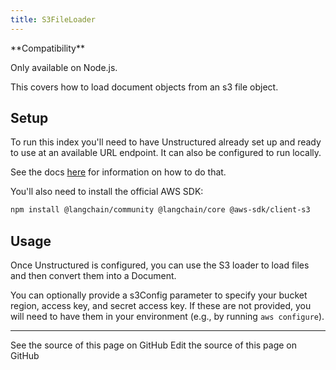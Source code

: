 ```yaml
---
title: S3FileLoader
---
```


<Tip>
**Compatibility**

Only available on Node.js.
</Tip>

This covers how to load document objects from an s3 file object.

## Setup

To run this index you'll need to have Unstructured already set up and ready to use at an available URL endpoint. It can also be configured to run locally.

See the docs [here](/oss/javascript/integrations/document_loaders/file_loaders/unstructured) for information on how to do that.

You'll also need to install the official AWS SDK:

```bash npm
npm install @langchain/community @langchain/core @aws-sdk/client-s3
```

## Usage

Once Unstructured is configured, you can use the S3 loader to load files and then convert them into a Document.

You can optionally provide a s3Config parameter to specify your bucket region, access key, and secret access key. If these are not provided, you will need to have them in your environment (e.g., by running `aws configure`).


<S3 />

---

<CardGroup cols={2}>
  <Card title="View Source" icon="eye" href="https://github.com/langchain-ai/docs/blob/main/src/oss/javascript/integrations/document_loaders/web_loaders/s3.mdx">
    See the source of this page on GitHub
  </Card>
  <Card title="Edit Source" icon="pen-to-square" href="https://github.com/langchain-ai/docs/edit/main/src/oss/javascript/integrations/document_loaders/web_loaders/s3.mdx">
    Edit the source of this page on GitHub
  </Card>
</CardGroup>

